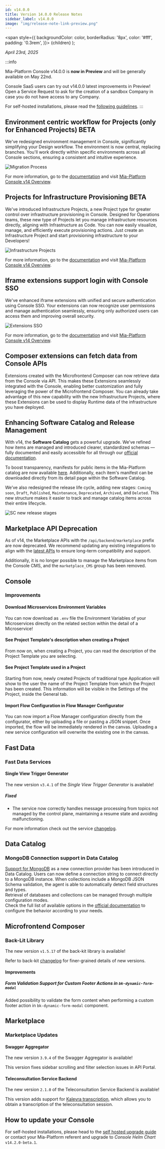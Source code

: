 ```yaml
---
id: v14.0.0
title: Version 14.0.0 Release Notes
sidebar_label: v14.0.0
image: "img/release-note-link-preview.png"
---
```


  <span
    style={{
      backgroundColor: color,
      borderRadius: '8px',
      color: '#fff',
      padding: '0.3rem',
    }}>
    {children}
  </span>
);

_April 23rd, 2025_

:::info

Mia-Platform Console v14.0.0 is **now in Preview** and will be generally available on May 22nd.

Console SaaS users can try out v14.0.0 latest improvements in Preview! Open a Service Request to ask for the creation of a sandbox Company in case you do not have access to any Company.

For self-hosted installations, please read the [following guidelines](#how-to-update-your-console).
:::

## Environment centric workflow for Projects (only for Enhanced Projects) <Highlight color="#e5c762">BETA</Highlight>

We've redesigned environment management in Console, significantly simplifying your Design workflow. The environment is now central, replacing branches. You'll work directly within specific environments across all Console sections, ensuring a consistent and intuitive experience.

![Migration Process](img/migration-process.png)

For more information, go to the [documentation](/development_suite/set-up-infrastructure/env-based-management.md) and visit [Mia-Platform Console v14 Overview](/release-notes/mia-platform-v14.mdx#environment-centric-workflow-for-projects-only-for-enhanced-projects-beta).

## Projects for Infrastructure Provisioning <Highlight color="#e5c762">BETA</Highlight>

We've introduced Infrastructure Projects, a new Project type for greater control over infrastructure provisioning in Console. Designed for Operations teams, these new type of Projects let you manage infrastructure resources directly, aligning with Infrastructure as Code. You can now easily visualize, manage, and efficiently execute provisioning actions.
Just create an Infrastructure Project and start provisioning infrastructure to your Developers!

![Infrastructure Projects](./img/infrastructure-project-selection.png)

For more information, go to the [documentation](/console/project-configuration/infrastructure-project.md) and visit [Mia-Platform Console v14 Overview](/release-notes/mia-platform-v14.mdx#projects-for-infrastructure-provisioning).

## Iframe extensions support login with Console SSO

We've enhanced iframe extensions with unified and secure authentication using Console SSO. Your extensions can now recognize user permissions and manage authentication seamlessly, ensuring only authorized users can access them and improving overall security.

![Extensions SSO](img/extensions-sso.png)

For more information, go to the [documentation](/console/console-extensibility/sso.md) and visit [Mia-Platform Console v14 Overview](/release-notes/mia-platform-v14.mdx#iframe-extensions-support-login-with-console-sso).

## Composer extensions can fetch data from Console APIs

Extensions created with the Microfrontend Composer can now retrieve data from the Console via API.
This makes these Extensions seamlessly integrated with the Console, enabling better customization and fully leveraging the power of the Microfrontend Composer.
You can already take advantage of this new capability with the new Infrastructure Projects, where these Extensions can be used to display Runtime data of the infrastructure you have deployed.

## Enhancing Software Catalog and Release Management

With v14, the **Software Catalog** gets a powerful upgrade. We’ve refined how items are managed and introduced clearer, standardized schemas — fully documented and easily accessible for all through our [official documentation](/software-catalog/overview.md).

To boost transparency, manifests for public items in the Mia-Platform catalog are now available [here](https://github.com/mia-platform-marketplace/public-catalog).
Additionally, each item's manifest can be downloaded directly from its detail page within the Software Catalog.

We’ve also redesigned the release life cycle, adding new stages: `Coming soon`, `Draft`, `Published`, `Maintenance`, `Deprecated`, `Archived`, and `Deleted`. This new structure makes it easier to track and manage catalog items across their entire lifecycle.

![SC new release stages](img/software-catalog-release-stages.png)

## Marketplace API Deprecation

As of v14, the Marketplace APIs with the `/api/backend/marketplace` prefix are now deprecated.
We recommend updating any existing integrations to align with the [latest APIs](/software-catalog/items-management/api.md) to ensure long-term compatibility and support.

Additionally, it is no longer possible to manage the Marketplace items from the Console CMS, and the `marketplace_CMS` group has been removed.

## Console

### Improvements

#### Download Microservices Environment Variables

You can now download as `.env` file the Environment Variables of your Microservices directly on the related section within the detail of a Microservice!

#### See Project Template's description when creating a Project

From now on, when creating a Project, you can read the description of the Project Template you are selecting.

#### See Project Template used in a Project

Starting from now, newly created Projects of traditional type Application will show to the user the name of the Project Template from which the Project has been created. This information will be visible in the Settings of the Project, inside the General tab.

#### Import Flow Configuration in Flow Manager Configurator

You can now import a Flow Manager configuration directly from the configurator, either by uploading a file or pasting a JSON snippet. Once imported, the flow will be immediately rendered in the canvas.
Uploading a new service configuration will overwrite the existing one in the canvas.

## Fast Data

### Fast Data Services

#### Single View Trigger Generator

The new version `v3.4.1` of the _Single View Trigger Generator_ is available!

##### Fixed

- The service now correctly handles message processing from topics not managed by the control plane, maintaining a resume state and avoiding malfunctioning.

For more information check out the service [changelog](/runtime_suite/single-view-trigger-generator/changelog.md).

## Data Catalog

### MongoDB Connection support in Data Catalog

[Support for MongoDB](/data_catalog/frontend/data_catalog_connections.mdx#mongodb) as a new connection provider has been introduced in Data Catalog. Users can now define a connection string to connect directly to a MongoDB instance. When collections include a MongoDB JSON Schema validation, the agent is able to automatically detect field structures and types.  
Retrieval of databases and collections can be managed through multiple configuration modes.  
Check the full list of available options in the [official documentation](/data_catalog/frontend/data_catalog_connections.mdx#mongodb-databases-settings) to configure the behavior according to your needs.

## Microfrontend Composer

### Back-Lit Library

The new version `v1.5.17` of the back-kit library is available!

Refer to back-kit [changelog](/microfrontend-composer/back-kit/changelog.md) for finer-grained details of new versions.

#### Improvements

##### Form Validation Support for Custom Footer Actions in `bk-dynamic-form-modal`

Added possibility to validate the form content when performing a custom footer action in `bk-dynamic-form-modal` component.

## Marketplace

### Marketplace Updates

#### Swagger Aggregator

The new version `3.9.4` of the Swagger Aggregator is available!

This version fixes sidebar scrolling and filter selection issues in API Portal.

#### Teleconsultation Service Backend

The new version `2.1.0` of the Teleconsultation Service Backend is available!

This version adds support for [Kaleyra transcription](https://developers.kaleyra.io/reference/video-recording), which allows you to obtain a transcription of the teleconsultation session. 

## How to update your Console

For self-hosted installations, please head to the [self hosted upgrade guide](/infrastructure/self-hosted/installation-chart/100_how-to-upgrade.md) or contact your Mia-Platform referent and upgrade to _Console Helm Chart_ `v14.2.0-beta.1`.
